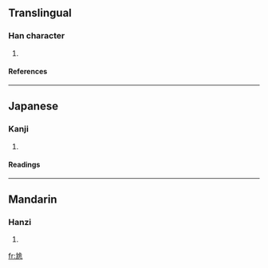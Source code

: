 ==Translingual==
===Han character===
{{Han char|rn=43|rad=尢|as=06|sn=9|four=|canj=大山弓一山 (KUNMU)}}
# {{defn|Han|sort=尢06}}
====References====
{{Han ref|kx=0298.250|dkj=07574|dj=0593.310|hdz=10554.090|uh=5C2F|ud=23599}}
----
==Japanese==
===Kanji===
{{ja-kanji|grade=|rs=尢06}}
# {{defn|Japanese}} 
====Readings====
{{ja-readings|on=[[き]] (ki)|kun=[[うむ]] (umu), [[ちんば]] (chimba), [[あしなえ]] (ashinae)}}
----
==Mandarin==
===Hanzi===
{{cmn-hanzi|pin=[[kùi]] (kui4)|wg=k'uei<sup>4</sup>}}
# {{defn|Mandarin}}

[[fr:尯]]